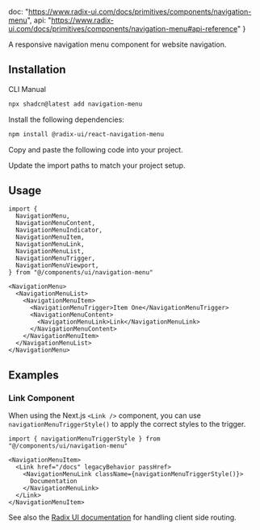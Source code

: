   doc: "https://www.radix-ui.com/docs/primitives/components/navigation-menu",
  api: "https://www.radix-ui.com/docs/primitives/components/navigation-menu#api-reference"
}

A responsive navigation menu component for website navigation.

<ComponentPreview demoName="navigation-menu-demo" hint="Hover over menu items" />

## Installation

<Tabs defaultValue="cli">

<TabsList>
  <TabsTrigger value="cli">CLI</TabsTrigger>
  <TabsTrigger value="manual">Manual</TabsTrigger>
</TabsList>

<TabsContent value="cli">

```bash
npx shadcn@latest add navigation-menu
```

</TabsContent>

<TabsContent value="manual">

<Steps>

<Step>Install the following dependencies:</Step>

```bash
npm install @radix-ui/react-navigation-menu
```

<Step>Copy and paste the following code into your project.</Step>

<ComponentSource name="navigation-menu" />

<Step>Update the import paths to match your project setup.</Step>

</Steps>

</TabsContent>

</Tabs>

## Usage

<CodeExampleStack>

```tsx
import {
  NavigationMenu,
  NavigationMenuContent,
  NavigationMenuIndicator,
  NavigationMenuItem,
  NavigationMenuLink,
  NavigationMenuList,
  NavigationMenuTrigger,
  NavigationMenuViewport,
} from "@/components/ui/navigation-menu"
```

```tsx
<NavigationMenu>
  <NavigationMenuList>
    <NavigationMenuItem>
      <NavigationMenuTrigger>Item One</NavigationMenuTrigger>
      <NavigationMenuContent>
        <NavigationMenuLink>Link</NavigationMenuLink>
      </NavigationMenuContent>
    </NavigationMenuItem>
  </NavigationMenuList>
</NavigationMenu>
```

</CodeExampleStack>

## Examples

### Link Component

When using the Next.js `<Link />` component, you can use `navigationMenuTriggerStyle()` to apply the correct styles to the trigger.

<CodeExampleStack>

```tsx
import { navigationMenuTriggerStyle } from "@/components/ui/navigation-menu"
```

```tsx
<NavigationMenuItem>
  <Link href="/docs" legacyBehavior passHref>
    <NavigationMenuLink className={navigationMenuTriggerStyle()}>
      Documentation
    </NavigationMenuLink>
  </Link>
</NavigationMenuItem>
```

</CodeExampleStack>

See also the [Radix UI documentation](https://www.radix-ui.com/docs/primitives/components/navigation-menu#with-client-side-routing) for handling client side routing.